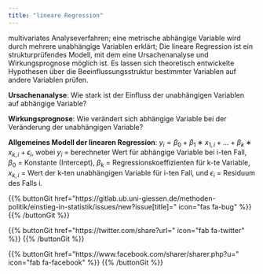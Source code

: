 ```yaml
---
title: "lineare Regression"
---
```


multivariates Analyseverfahren; eine metrische abhängige Variable wird durch mehrere unabhängige Variablen erklärt;
Die lineare Regression ist ein strukturprüfendes Modell, mit dem eine Ursachenanalyse und Wirkungsprognose möglich ist. Es lassen sich theoretisch entwickelte Hypothesen über die Beeinflussungsstruktur bestimmter Variablen auf andere Variablen prüfen.

**Ursachenanalyse**: Wie stark ist der Einfluss der unabhängigen Variablen auf abhängige Variable?

**Wirkungsprognose**: Wie verändert sich abhängige Variable bei der Veränderung der unabhängigen Variable?

**Allgemeines Modell der linearen Regression**: $y_i=\beta_0 + \beta_1 ∗ x_{1,i} + ... + \beta_{k} ∗ x_{k,i} + \epsilon_i$, wobei $y_i$ = berechneter Wert für abhängige Variable bei i-ten Fall, $\beta_0$ = Konstante (Intercept), $β_k$ = Regressionskoeffizienten für k-te Variable, $x_{k,i}$ = Wert der k-ten unabhängigen Variable für i-ten Fall, und $\epsilon_i$ = Residuum des Falls i.

{{% buttonGit href=\"https\:\/\/gitlab.ub.uni-giessen.de\/methoden-politik\/einstieg-in-statistik\/issues\/new?issue[title]=\" icon=\"fas fa-bug\" %}} {{% /buttonGit %}} 

{{% buttonGit href=\"https\:\/\/twitter.com\/share?url=\" icon=\"fab fa-twitter\" %}} {{% /buttonGit %}}

{{% buttonGit href=\"https\:\/\/www.facebook.com\/sharer\/sharer.php?u=\" icon=\"fab fa-facebook\" %}} {{% /buttonGit %}}
